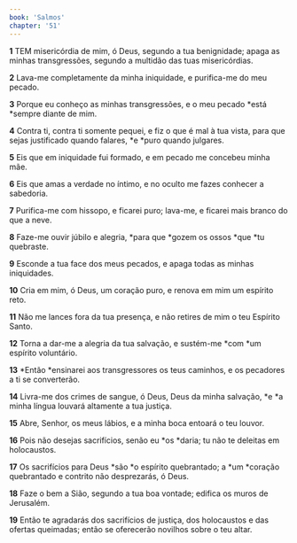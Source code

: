 ```yaml
---
book: 'Salmos'
chapter: '51'
---
```


**1** TEM misericórdia de mim, ó Deus, segundo a tua benignidade; apaga as minhas transgressões, segundo a multidão das tuas misericórdias.

**2** Lava-me completamente da minha iniquidade, e purifica-me do meu pecado.

**3** Porque eu conheço as minhas transgressões, e o meu pecado *está *sempre diante de mim.

**4** Contra ti, contra ti somente pequei, e fiz o que é mal à tua vista, para que sejas justificado quando falares, *e *puro quando julgares.

**5** Eis que em iniquidade fui formado, e em pecado me concebeu minha mãe.

**6** Eis que amas a verdade no íntimo, e no oculto me fazes conhecer a sabedoria.

**7** Purifica-me com hissopo, e ficarei puro; lava-me, e ficarei mais branco do que a neve.

**8** Faze-me ouvir júbilo e alegria, *para que *gozem os ossos *que *tu quebraste.

**9** Esconde a tua face dos meus pecados, e apaga todas as minhas iniquidades.

**10** Cria em mim, ó Deus, um coração puro, e renova em mim um espírito reto.

**11** Não me lances fora da tua presença, e não retires de mim o teu Espírito Santo.

**12** Torna a dar-me a alegria da tua salvação, e sustém-me *com *um espírito voluntário.

**13** *Então *ensinarei aos transgressores os teus caminhos, e os pecadores a ti se converterão.

**14** Livra-me dos crimes de sangue, ó Deus, Deus da minha salvação, *e *a minha língua louvará altamente a tua justiça.

**15** Abre, Senhor, os meus lábios, e a minha boca entoará o teu louvor.

**16** Pois não desejas sacrifícios, senão eu *os *daria; tu não te deleitas em holocaustos.

**17** Os sacrifícios para Deus *são *o espírito quebrantado; a *um *coração quebrantado e contrito não desprezarás, ó Deus.

**18** Faze o bem a Sião, segundo a tua boa vontade; edifica os muros de Jerusalém.

**19** Então te agradarás dos sacrifícios de justiça, dos holocaustos e das ofertas queimadas; então se oferecerão novilhos sobre o teu altar.
